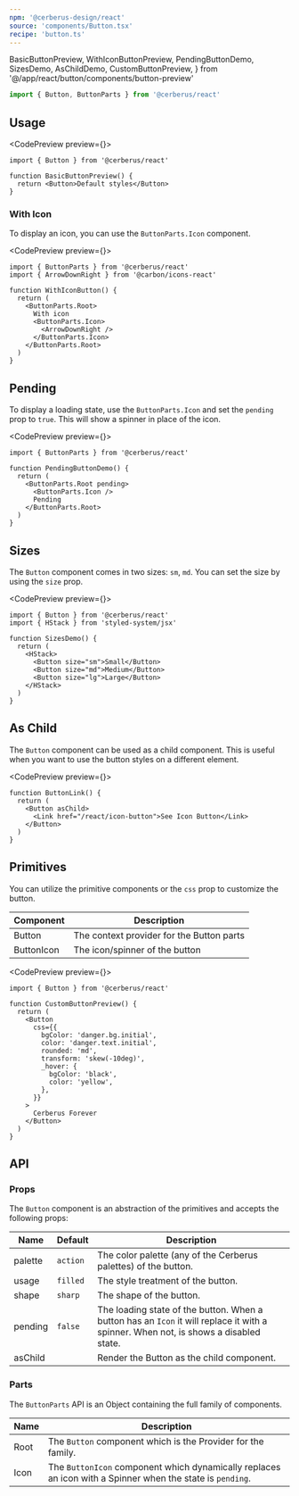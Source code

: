 ```yaml
---
npm: '@cerberus-design/react'
source: 'components/Button.tsx'
recipe: 'button.ts'
---
```


  BasicButtonPreview,
  WithIconButtonPreview,
  PendingButtonDemo,
  SizesDemo,
  AsChildDemo,
  CustomButtonPreview,
} from '@/app/react/button/components/button-preview'

```ts
import { Button, ButtonParts } from '@cerberus/react'
```

## Usage

<CodePreview preview={<BasicButtonPreview />}>
```tsx title="button.tsx"
import { Button } from '@cerberus/react'

function BasicButtonPreview() {
  return <Button>Default styles</Button>
}
```
</CodePreview>


### With Icon

To display an icon, you can use the `ButtonParts.Icon` component.

<CodePreview preview={<WithIconButtonPreview />}>
```tsx title="button.tsx"
import { ButtonParts } from '@cerberus/react'
import { ArrowDownRight } from '@carbon/icons-react'

function WithIconButton() {
  return (
    <ButtonParts.Root>
      With icon
      <ButtonParts.Icon>
        <ArrowDownRight />
      </ButtonParts.Icon>
    </ButtonParts.Root>
  )
}
```
</CodePreview>

## Pending

To display a loading state, use the `ButtonParts.Icon` and set the `pending` prop to `true`. This will show a spinner in place of the icon.

<CodePreview preview={<PendingButtonDemo />}>
```tsx title="button.tsx"
import { ButtonParts } from '@cerberus/react'

function PendingButtonDemo() {
  return (
    <ButtonParts.Root pending>
      <ButtonParts.Icon />
      Pending
    </ButtonParts.Root>
  )
}
```
</CodePreview>

## Sizes

The `Button` component comes in two sizes: `sm`, `md`. You can set the size by using the `size` prop.

<CodePreview preview={<SizesDemo />}>
```tsx title="button.tsx"
import { Button } from '@cerberus/react'
import { HStack } from 'styled-system/jsx'

function SizesDemo() {
  return (
    <HStack>
      <Button size="sm">Small</Button>
      <Button size="md">Medium</Button>
      <Button size="lg">Large</Button>
    </HStack>
  )
}
```
</CodePreview>

## As Child

The `Button` component can be used as a child component. This is useful when you want to use the button styles on a different element.

<CodePreview preview={<AsChildDemo />}>
```tsx title="button-link.tsx"
function ButtonLink() {
  return (
    <Button asChild>
      <Link href="/react/icon-button">See Icon Button</Link>
    </Button>
  )
}
```
</CodePreview>

## Primitives

You can utilize the primitive components or the `css` prop to customize the button.

| Component | Description |
| --------- | ----------- |
| Button    | The context provider for the Button parts |
| ButtonIcon  | The icon/spinner of the button |

<CodePreview preview={<CustomButtonPreview />}>
```tsx title="button.tsx"
import { Button } from '@cerberus/react'

function CustomButtonPreview() {
  return (
    <Button
      css={{
        bgColor: 'danger.bg.initial',
        color: 'danger.text.initial',
        rounded: 'md',
        transform: 'skew(-10deg)',
        _hover: {
          bgColor: 'black',
          color: 'yellow',
        },
      }}
    >
      Cerberus Forever
    </Button>
  )
}
```
</CodePreview>

## API

### Props

The `Button` component is an abstraction of the primitives and accepts the following props:

| Name     | Default | Description                            |
| -------- | ------- | -------------------------------------- |
| palette     | `action`   | The color palette (any of the Cerberus palettes) of the button. |
| usage | `filled`    | The style treatment of the button.    |
| shape | `sharp`     | The shape of the button.              |
| pending | `false`    | The loading state of the button. When a button has an `Icon` it will replace it with a spinner. When not, is shows a disabled state.     |
| asChild | | Render the Button as the child component. |

### Parts

The `ButtonParts` API is an Object containing the full family of components.

<NoteAdmonition description="It is best to only use the ButtonParts if you are building a custom solution. Importing Object based components will ship every property it includes into your bundle, regardless if you use it or not." />

| Name     | Description                            |
| -------- | -------------------------------------- |
| Root     | The `Button` component which is the Provider for the family. |
| Icon     | The `ButtonIcon` component which dynamically replaces an icon with a Spinner when the state is `pending`. |
